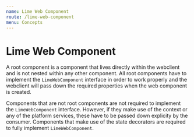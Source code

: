 ```yaml
---
name: Lime Web Component
route: /lime-web-component
menu: Concepts
---
```


# Lime Web Component

A root component is a component that lives directly within the webclient and is not nested within any other component.
All root components have to implement the `LimeWebComponent` interface in order to work properly and the webclient will
pass down the required properties when the web component is created.

Components that are not root components are not required to implement the `LimeWebComponent` interface. However, if
they make use of the context or any of the platform services, these have to be passed down explicity by the consumer.
Components that make use of the state decorators are required to fully implement `LimeWebComponent`.
